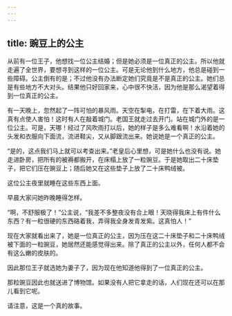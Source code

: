 ```yaml
---
---
---
```

title: 豌豆上的公主
---




从前有一位王子，他想找一位公主结婚；但是她必须是一位真正的公主。所以他就走遍了全世界，要想寻到这样的一位公主。可是无论他到什么地方，他总是碰到一些障碍。公主倒有的是；不过他没有办法断定她们究竟是不是真正的公主。她们总是有些地方不大对头。结果他只好回家来，心中很不快活，因为他是那么渴望着得到一位真正的公主。

有一天晚上，忽然起了一阵可怕的暴风雨。天空在掣电，在打雷，在下着大雨。这真有点使人害怕！这时有人在敲着城门。老国王就走过去开门。站在城门外的是一位公主。可是，天哪！经过了风吹雨打以后，她的样子是多么难看啊！水沿着她的头发和衣服向下面流，流进鞋尖，又从脚跟流出来。她说她是一个真正的公主。

“是的，这点我们马上就可以考查出来。”老皇后心里想，可是她什么也没有说。她走进卧房，把所有的被褥都搬开，在床榻上放了一粒豌豆。于是她取出二十床垫子，把它们压在豌豆上；随后她又在这些垫子上放了二十床鸭绒被。

这位公主夜里就睡在这些东西上面。

早晨大家问她昨晚睡得怎样。

“啊，不舒服极了！”公主说，“我差不多整夜没有合上眼！天晓得我床上有件什么东西？有一粒很硬的东西硌着我，弄得我全身发青发紫。这真怕人！”

现在大家就看出来了，她是一位真正的公主，因为压在这二十床垫子和二十床鸭绒被下面的一粒豌豆，她居然还能感觉得出来。除了真正的公主以外，任何人都不会有这么嫩的皮肤的。

因此那位王子就选她为妻子了，因为现在他知道他得到了一位真正的公主。

那粒豌豆因此也就送进了博物馆。如果没有人把它拿走的话，人们现在还可以在那儿看到它呢。

请注意，这是一个真的故事。